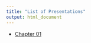 ```yaml
---
title: "List of Presentations"
output: html_document
---
```


-   [Chapter 01](docs/chapter01.html)
